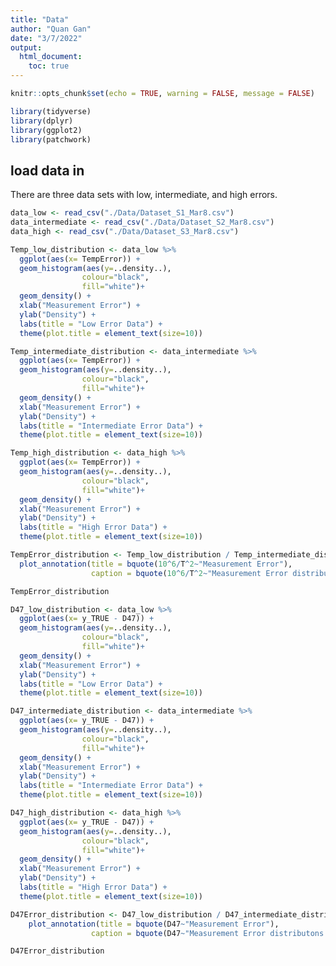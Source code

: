 ```yaml
---
title: "Data"
author: "Quan Gan"
date: "3/7/2022"
output: 
  html_document:
    toc: true
---
```


```r
knitr::opts_chunk$set(echo = TRUE, warning = FALSE, message = FALSE)

library(tidyverse)
library(dplyr)
library(ggplot2)
library(patchwork)
```

## load data in
There are three data sets with low, intermediate, and high errors.
```r
data_low <- read_csv("./Data/Dataset_S1_Mar8.csv")
data_intermediate <- read_csv("./Data/Dataset_S2_Mar8.csv")
data_high <- read_csv("./Data/Dataset_S3_Mar8.csv")
```
```r
Temp_low_distribution <- data_low %>% 
  ggplot(aes(x= TempError)) + 
  geom_histogram(aes(y=..density..),
                colour="black", 
                fill="white")+
  geom_density() +
  xlab("Measurement Error") + 
  ylab("Density") + 
  labs(title = "Low Error Data") +
  theme(plot.title = element_text(size=10))

Temp_intermediate_distribution <- data_intermediate %>% 
  ggplot(aes(x= TempError)) + 
  geom_histogram(aes(y=..density..),
                colour="black", 
                fill="white")+
  geom_density() +
  xlab("Measurement Error") + 
  ylab("Density") +
  labs(title = "Intermediate Error Data") +
  theme(plot.title = element_text(size=10))

Temp_high_distribution <- data_high %>% 
  ggplot(aes(x= TempError)) + 
  geom_histogram(aes(y=..density..),
                colour="black", 
                fill="white")+
  geom_density() +
  xlab("Measurement Error") + 
  ylab("Density") + 
  labs(title = "High Error Data") +
  theme(plot.title = element_text(size=10))

TempError_distribution <- Temp_low_distribution / Temp_intermediate_distribution / Temp_high_distribution +
  plot_annotation(title = bquote(10^6/T^2~"Measurement Error"),
                  caption = bquote(10^6/T^2~"Measurement Error distributons across different data sets"))

TempError_distribution
```


```r
D47_low_distribution <- data_low %>% 
  ggplot(aes(x= y_TRUE - D47)) + 
  geom_histogram(aes(y=..density..),
                colour="black", 
                fill="white")+
  geom_density() +
  xlab("Measurement Error") + 
  ylab("Density") + 
  labs(title = "Low Error Data") +
  theme(plot.title = element_text(size=10))

D47_intermediate_distribution <- data_intermediate %>% 
  ggplot(aes(x= y_TRUE - D47)) + 
  geom_histogram(aes(y=..density..),
                colour="black", 
                fill="white")+
  geom_density() +
  xlab("Measurement Error") + 
  ylab("Density") + 
  labs(title = "Intermediate Error Data") +
  theme(plot.title = element_text(size=10))

D47_high_distribution <- data_high %>% 
  ggplot(aes(x= y_TRUE - D47)) + 
  geom_histogram(aes(y=..density..),
                colour="black", 
                fill="white")+
  geom_density() +
  xlab("Measurement Error") + 
  ylab("Density") + 
  labs(title = "High Error Data") +
  theme(plot.title = element_text(size=10))

D47Error_distribution <- D47_low_distribution / D47_intermediate_distribution / D47_high_distribution +
    plot_annotation(title = bquote(D47~"Measurement Error"),
                  caption = bquote(D47~"Measurement Error distributons across different data sets"))

D47Error_distribution
```

